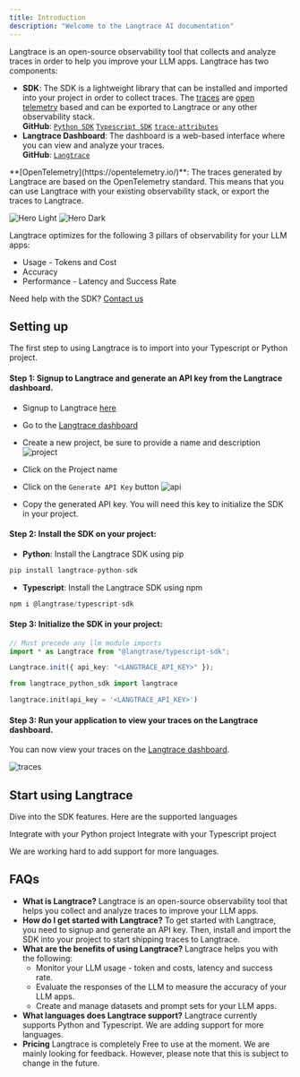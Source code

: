 ```yaml
---
title: Introduction
description: "Welcome to the Langtrace AI documentation"
---
```


Langtrace is an open-source observability tool that collects and analyze traces in order to help you improve your LLM apps. Langtrace has two components:

- **SDK**: The SDK is a lightweight library that can be installed and imported into your project in order to collect traces. The [traces](https://opentelemetry.io/docs/concepts/signals/traces/) are [open telemetry](https://opentelemetry.io/) based and can be exported to Langtrace or any other observability stack.
  <br />
  **GitHub**: [`Python SDK`](https://github.com/Scale3-Labs/langtrace-python-sdk)
  [`Typescript SDK`](https://github.com/Scale3-Labs/langtrace-typescript-sdk) [`trace-attributes`](https://github.com/Scale3-Labs/langtrace-trace-attributes)
- **Langtrace Dashboard**: The dashboard is a web-based interface where you can view and analyze your traces.
  <br />
  **GitHub**: [`Langtrace`](https://github.com/Scale3-Labs/langtrace)

<Note>
	**[OpenTelemetry](https://opentelemetry.io/)**: The traces generated by
	Langtrace are based on the OpenTelemetry standard. This means that you can use
	Langtrace with your existing observability stack, or export the traces to
	Langtrace.
</Note>

<img
	className="block dark:hidden"
	src="/images/metrics-light.png"
	alt="Hero Light"
/>
<img
	className="hidden dark:block"
	src="/images/metrics-dark.png"
	alt="Hero Dark"
/>

Langtrace optimizes for the following 3 pillars of observability for your LLM apps:

- Usage - Tokens and Cost
- Accuracy
- Performance - Latency and Success Rate

Need help with the SDK? [Contact us](https://calendar.app.google/Go5gXNPcqZjAY4i47)

## Setting up

The first step to using Langtrace is to import into your Typescript or Python project.

#### Step 1: Signup to Langtrace and generate an API key from the Langtrace dashboard.

- Signup to Langtrace [here](https://langtrace.ai/signup)
- Go to the [Langtrace dashboard](https://langtrace.ai/projects)
- Create a new project, be sure to provide a name and description
  ![project](/images/SCR-20240402-kzzp-2.png)

- Click on the Project name
- Click on the `Generate API Key` button
  ![api](/images/SCR-20240402-lblq-2.png)

- Copy the generated API key. You will need this key to initialize the SDK in your project.

#### Step 2: Install the SDK on your project:

- **Python**: Install the Langtrace SDK using pip

```python
pip install langtrace-python-sdk
```

- **Typescript**: Install the Langtrace SDK using npm

```typescript
npm i @langtrase/typescript-sdk
```

#### Step 3: Initialize the SDK in your project:

<CodeGroup>

```typescript Typescript
// Must precede any llm module imports
import * as Langtrace from "@langtrase/typescript-sdk";

Langtrace.init({ api_key: "<LANGTRACE_API_KEY>" });
```

```python Python
from langtrace_python_sdk import langtrace

langtrace.init(api_key = '<LANGTRACE_API_KEY>')
```

</CodeGroup>

#### Step 3: Run your application to view your traces on the Langtrace dashboard.

You can now view your traces on the [Langtrace dashboard](https://langtrace.ai/projects).

![traces](/images/trace.png)

## Start using Langtrace

Dive into the SDK features. Here are the supported languages

<CardGroup cols={2}>
  <Card
    title="Python SDK"
    icon="python"
    href="/quickstart"
  >
    Integrate with your Python project
  </Card>
  <Card
    title="Typescript SDK"
    icon="node-js"
    href="/quickstart"
  >
     Integrate with your Typescript project
  </Card>

</CardGroup>

We are working hard to add support for more languages.

## FAQs

- **What is Langtrace?**
  Langtrace is an open-source observability tool that helps you collect and analyze traces to improve your LLM apps.
- **How do I get started with Langtrace?**
  To get started with Langtrace, you need to signup and generate an API key. Then, install and import the SDK into your project to start shipping traces to Langtrace.
- **What are the benefits of using Langtrace?**
  Langtrace helps you with the following:
  - Monitor your LLM usage - token and costs, latency and success rate.
  - Evaluate the responses of the LLM to measure the accuracy of your LLM apps.
  - Create and manage datasets and prompt sets for your LLM apps.
- **What languages does Langtrace support?**
  Langtrace currently supports Python and Typescript. We are adding support for more languages.
- **Pricing**
  Langtrace is completely Free to use at the moment. We are mainly looking for feedback. However, please note that this is subject to change in the future.

